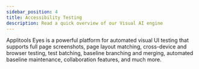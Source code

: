 ```yaml
---
sidebar_position: 4
title: Accessibility Testing
description: Read a quick overview of our Visual AI engine
---
```


Applitools Eyes is a powerful platform for automated visual UI testing that supports full page screenshots, page layout matching, cross-device and browser testing, test batching, baseline branching and merging, automated baseline maintenance, collaboration features, and much more.
